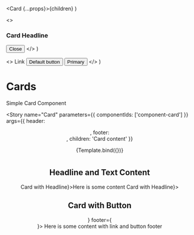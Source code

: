 
  <Card {...props}>{children}</Card>
)

  <>
    <h3>Card Headline</h3>
    <Button variant="close">
      <span className="sr-only">Close</span>
    </Button>
  </>
)

  <>
    <Link href="https://seb.se" className="button link">
      Link
    </Link>
    <Button>Default button</Button>
    <Button variant="primary">Primary</Button>
  </>
)

<Meta title="Components/Card" component={Card} />

# Cards

Simple Card Component

<Story
  name="Card"
  parameters={{
    componentIds: ['component-card']
  }}
  args={{ header: <Header />, footer: <Footer />, children: 'Card content' }}
>
  {Template.bind({})}
</Story>

#

## Headline and Text Content

<Canvas>
  <Card header={<h3>Card with Headline</h3>}>Here is some content</Card>
  <Card header={<h3>Card with Headline</h3>}></Card>
</Canvas>

## Card with Button

<Canvas>
  <Card header={<Header />} footer={<Footer />}>
    Here is some content with link and button footer
  </Card>
</Canvas>

<ArgsTable of={Card} />
